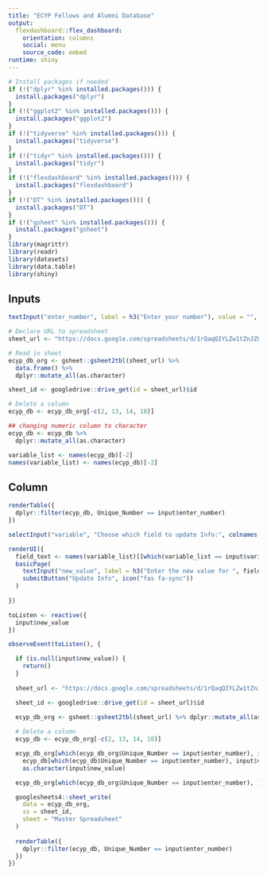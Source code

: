 ```yaml
---
title: "ECYP Fellows and Alumni Database"
output:
  flexdashboard::flex_dashboard:
    orientation: columns
    social: menu
    source_code: embed
runtime: shiny
---
```


```r
# Install packages if needed
if (!("dplyr" %in% installed.packages())) {
  install.packages("dplyr")
}
if (!("ggplot2" %in% installed.packages())) {
  install.packages("ggplot2")
}
if (!("tidyverse" %in% installed.packages())) {
  install.packages("tidyverse")
}
if (!("tidyr" %in% installed.packages())) {
  install.packages("tidyr")
}
if (!("flexdashboard" %in% installed.packages())) {
  install.packages("flexdashboard")
}
if (!("DT" %in% installed.packages())) {
  install.packages("DT")
}
if (!("gsheet" %in% installed.packages())) {
  install.packages("gsheet")
}
library(magrittr)
library(readr)
library(datasets)
library(data.table)
library(shiny)
```

Inputs {.sidebar}
-----------------------------------------------------------------------

```r
textInput("enter_number", label = h3("Enter your number"), value = "", placeholder = NULL)
```

```r
# Declare URL to spreadsheet
sheet_url <- "https://docs.google.com/spreadsheets/d/1rQaqQIYLZw1tZnJZQHMNhTf0-zDRH2zWzA6Eo0giP80/edit#gid=1665986408"

# Read in sheet
ecyp_db_org <- gsheet::gsheet2tbl(sheet_url) %>%
  data.frame() %>%
  dplyr::mutate_all(as.character)

sheet_id <- googledrive::drive_get(id = sheet_url)$id

# Delete a column
ecyp_db <- ecyp_db_org[-c(2, 13, 14, 18)]

## changing numeric column to character
ecyp_db <- ecyp_db %>%
  dplyr::mutate_all(as.character)

variable_list <- names(ecyp_db)[-2]
names(variable_list) <- names(ecyp_db)[-2]
```

## Column

```r
renderTable({
  dplyr::filter(ecyp_db, Unique_Number == input$enter_number)
})
```

```r
selectInput("variable", "Choose which field to update Info:", colnames(ecyp_db)[-2])

renderUI({
  field_text <- names(variable_list)[[which(variable_list == input$variable)]]
  basicPage(
    textInput("new_value", label = h3("Enter the new value for ", field_text), placeholder = NULL), 
    submitButton("Update Info", icon("fas fa-sync"))
  )
  
})
```



```r
toListen <- reactive({
  input$new_value
})

observeEvent(toListen(), {

  if (is.null(input$new_value)) {
    return()
  }
    
  sheet_url <- "https://docs.google.com/spreadsheets/d/1rQaqQIYLZw1tZnJZQHMNhTf0-zDRH2zWzA6Eo0giP80/edit#gid=1665986408"

  sheet_id <- googledrive::drive_get(id = sheet_url)$id

  ecyp_db_org <- gsheet::gsheet2tbl(sheet_url) %>% dplyr::mutate_all(as.character)
  
  # Delete a column
  ecyp_db <- ecyp_db_org[-c(2, 13, 14, 18)]

  ecyp_db_org[which(ecyp_db_org$Unique_Number == input$enter_number), input$variable] <-
    ecyp_db[which(ecyp_db$Unique_Number == input$enter_number), input$variable] <-
    as.character(input$new_value)

  ecyp_db_org[which(ecyp_db_org$Unique_Number == input$enter_number), ]$Last_Updated <- as.character(Sys.time())

  googlesheets4::sheet_write(
    data = ecyp_db_org,
    ss = sheet_id,
    sheet = "Master Spreadsheet"
  )
  
  renderTable({
    dplyr::filter(ecyp_db, Unique_Number == input$enter_number)
  })
})
```


